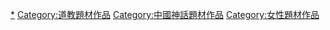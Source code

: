 

[[Category:媽祖|*]]
[[Category:道教題材作品|Category:道教題材作品]]
[[Category:中國神話題材作品|Category:中國神話題材作品]]
[[Category:女性題材作品|Category:女性題材作品]]